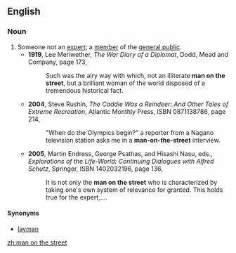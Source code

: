 ==English==
===Noun===
{{en-noun|men on the street|sg=[[man]] [[on]] [[the]] [[street]]}}
#Someone not an [[expert]]; a [[member]] of the [[general public]].
#*'''1919''', Lee Meriwether, ''The War Diary of a Diplomat'', Dodd, Mead and Company, page 173,
#*:Such was the airy way with which, not an illiterate '''man on the street''', but a brilliant woman of the world disposed of a tremendous historical fact.
#*'''2004''', Steve Rushin, ''The Caddie Was a Reindeer: And Other Tales of Extreme Recreation'', Atlantic Monthly Press, ISBN 0871138786, page 214,
#*:"When do the Olympics begin?" a reporter from a Nagano television station asks me in a '''man-on-the-street''' interview.
#*'''2005''', Martin Endress, George Psathas, and Hisashi Nasu, eds., ''Explorations of the Life-World: Continuing Dialogues with Alfred Schutz'', Springer, ISBN 1402032196, page 136,
#*:It is not only the '''man on the street''' who is characterized by taking one's own system of relevance for granted. This holds true for the expert,....
====Synonyms====
*[[layman]]

[[zh:man on the street]]